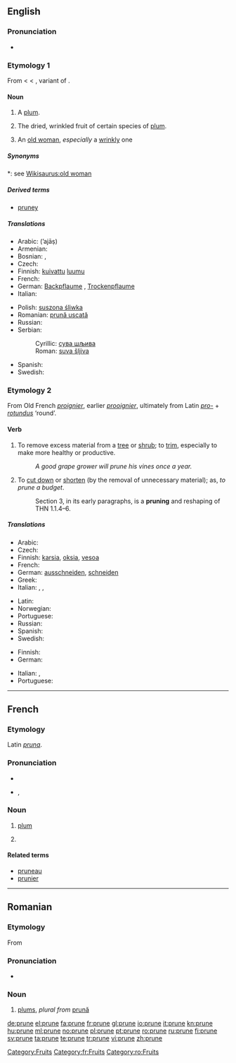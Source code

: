 ==English==

===Pronunciation===
* {{IPA|/pru:n/}}
*: {{rhymes|uːn}}

===Etymology 1===
From {{etyl|fro}} {{term||prune|lang=fro}} < {{etyl|la}} {{term|prunum|prūnum|lang=la}} < {{etyl|grc}} {{term|sc=polytonic|προῦνον|tr=prounon|lang=grc}}, variant of {{term|sc=polytonic|προῦμνον|tr=proumnon||plum|lang=grc}}.

====Noun====
{{en-noun}}

# {{obsolete}} A [[plum]].
# The dried, wrinkled fruit of certain species of [[plum]].
# {{slang}} An [[old woman]], ''especially'' a [[wrinkly]] one

=====Synonyms=====
*: see [[Wikisaurus:old woman]]

=====Derived terms=====
* [[pruney]]

=====Translations=====
{{trans-top|dried plum}}
* Arabic: {{Arab|[[أجاص]]}} (’ajāṣ)
* Armenian: {{t|hy|սալորաչիր|tr=saloračir}}
* Bosnian: {{t-|bs|suha šljiva|f}}, {{t-|bs|suva šljiva|f}}
* Czech: {{t-|cs|sušená švestka|f}}
* Finnish: [[kuivattu]] [[luumu]]
* French: {{t+|fr|pruneau|m}}
* German: [[Backpflaume]] {{f}}, [[Trockenpflaume]] {{f}}
* Italian: {{t-|it|prugna secca|f}}
{{trans-mid}}
* Polish: [[suszona śliwka]] {{f}}
* Romanian: [[prună uscată]] {{f}}
* Russian: {{t+|ru|чернослив}}
* Serbian:
*: Cyrillic: [[сува шљива#Serbian|сува шљива]] {{f}}
*: Roman: [[suva šljiva#Serbian|suva šljiva]] {{f}}
* Spanish: {{t-|es|ciruela pasa|f}}
* Swedish: {{t-|sv|katrinplommon|n}}
{{trans-bottom}}

===Etymology 2===
From Old French ''[[proignier]]'', earlier ''[[prooignier]]'', ultimately from Latin ''[[pro-]]'' + ''[[rotundus]]'' ‘round’.

====Verb====
{{en-verb|prun|ing}}

# {{transitive}} To remove excess material from a [[tree]] or [[shrub]]; to [[trim]], especially to make more healthy or productive.
#: ''A good grape grower will prune his vines once a year.''
# {{transitive}} {{figuratively}} To [[cut down]] or [[shorten]] (by the removal of unnecessary material); as, ''to prune a budget''.
#: Section 3, in its early paragraphs, is a '''pruning''' and reshaping of THN 1.1.4–6.

=====Translations=====
{{trans-top|trim a tree or shrub}}
* Arabic: {{t|ar|خوخ مجفف}}
* Czech: {{t-|cs|prořezat}}
* Finnish: [[karsia]], [[oksia]], [[vesoa]]
* French: {{t+|fr|élaguer}}
* German: [[ausschneiden]], [[schneiden]]
* Greek: {{t+|el|κλαδεύω|tr=kladévo}}
* Italian: {{t+|it|potare}}, {{t+|it|ridurre}}, {{t-|it|sfoltire}}
{{trans-mid}}
* Latin: {{t-|la|pampino|alt=pampinō}}
* Norwegian: {{t|no|beskjære}}
* Portuguese: {{t-|pt|podar}}
* Russian: {{t|ru|прореживать|tr=proregivat}}
* Spanish: {{t-|es|podar}}
* Swedish: {{t+|sv|ansa}}
{{trans-bottom}}

{{trans-top|(figuratively) cut down or shorten}}
* Finnish: {{t-|fi|karsia}}
* German: {{t+|de|beschneiden}}
{{trans-mid}}
* Italian: {{t+|it|accorciare}}, {{t+|it|ridurre}}
* Portuguese: {{t-|pt|podar}}
{{trans-bottom}}

[[Category:Fruits]]

----

==French==

===Etymology===
Latin ''[[pruna]]''.

===Pronunciation===
* {{audio|Fr-prune.ogg|audio}}
* {{IPA|/pʀyn/|lang=fr}}, {{SAMPA|/pRyn/}}

===Noun===
{{fr-noun|f}}

# [[plum]]
# {{slang}} {{l|en|ticket|gloss=traffic citation}}

====Related terms====
* [[pruneau]]
* [[prunier]]

[[Category:fr:Fruits]]

----

==Romanian==

===Etymology===
From {{etyl|la|ro}} {{term|pruna|lang=la}}

===Pronunciation===
* {{IPA|/'pru.ne/|lang=ro}}

===Noun===
{{ro-noun|fp}}

# [[plum]]s, ''plural from'' [[prună]]

[[Category:ro:Fruits]]

[[de:prune]]
[[el:prune]]
[[fa:prune]]
[[fr:prune]]
[[gl:prune]]
[[io:prune]]
[[it:prune]]
[[kn:prune]]
[[hu:prune]]
[[ml:prune]]
[[no:prune]]
[[pl:prune]]
[[pt:prune]]
[[ro:prune]]
[[ru:prune]]
[[fi:prune]]
[[sv:prune]]
[[ta:prune]]
[[te:prune]]
[[tr:prune]]
[[vi:prune]]
[[zh:prune]]